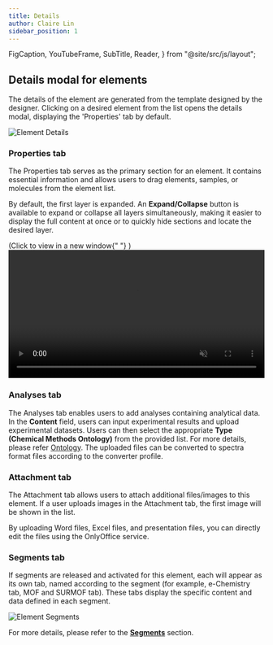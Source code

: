 ```yaml
---
title: Details
author: Claire Lin
sidebar_position: 1
---
```


  FigCaption,
  YouTubeFrame,
  SubTitle,
  Reader,
} from "@site/src/js/layout";

<SubTitle text="The detail modal displays the primary content of the element." />
<Reader text="User" />

## Details modal for elements

The details of the element are generated from the template designed by the designer. Clicking on a desired element from the list opens the details modal, displaying the 'Properties' tab by default.

![Element Details](/img/labimotion/details-modal.png)

### Properties tab

The Properties tab serves as the primary section for an element. It contains essential information and allows users to drag elements, samples, or molecules from the element list.

By default, the first layer is expanded. An **Expand/Collapse** button is available to expand or collapse all layers simultaneously, making it easier to display the full content at once or to quickly hide sections and locate the desired layer.

<div
  style={{
    display: "flex",
    justifyContent: "center",
    marginTop: 0,
    flexDirection: "column",
  }}
>
  <span className="figCaption" style={{ textAlign: "left" }}>(Click to view in a new window{" "} <FontAwesomeIcon icon={faArrowUpRightFromSquare} />)</span>
  <a
    href="/img/labimotion/details-expand-collapse.mp4"
    target="_blank"
    rel="noopener noreferrer"
    style={{ display: "block" }}
  >
    <video width="100%" controls autoPlay loop muted>
      <source
        src="/img/labimotion/details-expand-collapse.mp4"
        type="video/mp4"
      />
      Your browser does not support the video tag.
    </video>
  </a>
</div>

<FigCaption text="User - Expand/Collapse Layers in Element Details" />

### Analyses tab

The Analyses tab enables users to add analyses containing analytical data. In the **Content** field, users can input experimental results and upload experimental datasets. Users can then select the appropriate **Type (Chemical Methods Ontology)** from the provided list. For more details, please refer [Ontology](/docs/eln/ui/ontology). The uploaded files can be converted to spectra format files according to the converter profile.

### Attachment tab

The Attachment tab allows users to attach additional files/images to this element. If a user uploads images in the Attachment tab, the first image will be shown in the list.

By uploading Word files, Excel files, and presentation files, you can directly edit the files using the OnlyOffice service.

### Segments tab

If segments are released and activated for this element, each will appear as its own tab, named according to the segment (for example, e-Chemistry tab, MOF and SURMOF tab). These tabs display the specific content and data defined in each segment.

![Element Segments](/img/labimotion/details-segments.png)

For more details, please refer to the **[Segments](/docs/labimotion/user/segments)** section.
